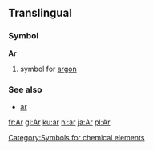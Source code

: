 ==Translingual==
===Symbol===
'''Ar'''
# {{chemistry}} symbol for [[argon]]
===See also===
*[[ar]]
[[Category:Symbols for chemical elements]]

[[fr:Ar]]
[[gl:Ar]]
[[ku:ar]]
[[nl:ar]]
[[ja:Ar]]
[[pl:Ar]]